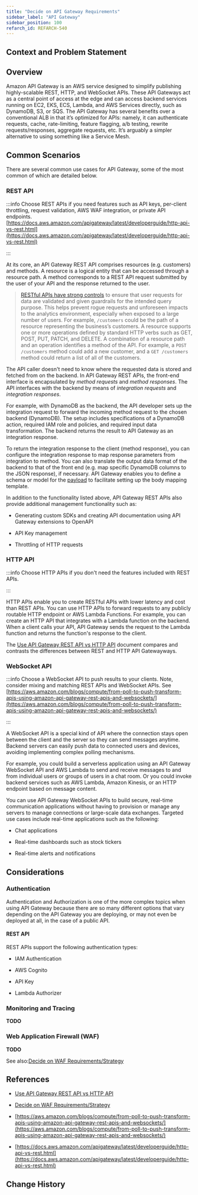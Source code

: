 ```yaml
---
title: "Decide on API Gateway Requirements"
sidebar_label: "API Gateway"
sidebar_position: 100
refarch_id: REFARCH-540
---
```


## Context and Problem Statement

## Overview

Amazon API Gateway is an AWS service designed to simplify publishing highly-scalable REST, HTTP, and WebSocket APIs. These API Gateways act as a central point of access at the edge and can access backend services running on EC2, EKS, ECS, Lambda, and AWS Services directly, such as DynamoDB, S3, or SQS. The API Gateway has several benefits over a conventional ALB in that it’s optimized for APIs: namely, it can authenticate requests, cache, rate-limiting, feature flagging, a/b testing, rewrite requests/responses, aggregate requests, etc. It’s arguably a simpler alternative to using something like a Service Mesh.

## Common Scenarios
There are several common use cases for API Gateway, some of the most common of which are detailed below.

### REST API

:::info
Choose REST APIs if you need features such as API keys, per-client throttling, request validation, AWS WAF integration, or private API endpoints.
[https://docs.aws.amazon.com/apigateway/latest/developerguide/http-api-vs-rest.html](https://docs.aws.amazon.com/apigateway/latest/developerguide/http-api-vs-rest.html)

:::

At its core, an API Gateway REST API comprises resources (e.g. customers) and methods. A resource is a logical entity that can be accessed through a resource path. A method corresponds to a REST API request submitted by the user of your API and the response returned to the user.

> [RESTful APIs have strong controls](https://aws.amazon.com/blogs/compute/from-poll-to-push-transform-apis-using-amazon-api-gateway-rest-apis-and-websockets/#:~:text=RESTful%20APIs%20have%20strong%20controls%20to%20ensure%20that%20user%20requests%20for%20data%20are%20validated%20and%20given%20guardrails%20for%20the%20intended%20query%20purpose.%20This%20helps%20prevent%20rogue%20requests%20and%20unforeseen%20impacts%20to%20the%20analytics%20environment%2C%20especially%20when%20exposed%20to%20a%20large%20number%20of%20users.) to ensure that user requests for data are validated and given guardrails for the intended query purpose. This helps prevent rogue requests and unforeseen impacts to the analytics environment, especially when exposed to a large number of users.
For example, `/customers` could be the path of a resource representing the business’s customers. A resource supports one or more operations defined by standard HTTP verbs such as GET, POST, PUT, PATCH, and DELETE. A combination of a resource path and an operation identifies a method of the API. For example, a `POST /customers` method could add a new customer, and a `GET /customers` method could return a list of all of the customers.

The API caller doesn't need to know where the requested data is stored and fetched from on the backend. In API Gateway REST APIs, the front-end interface is encapsulated by _method requests_ and _method responses_. The API interfaces with the backend by means of _integration requests_ and _integration responses_.

For example, with DynamoDB as the backend, the API developer sets up the integration request to forward the incoming method request to the chosen backend (DynamoDB). The setup includes specifications of a DynamoDB action, required IAM role and policies, and required input data transformation. The backend returns the result to API Gateway as an integration response.

To return the integration response to the client (method response), you can configure the integration response to map response parameters from integration to method. You can also translate the output data format of the backend to that of the front end (e.g. map specific DynamoDB columns to the JSON response), if necessary. API Gateway enables you to define a schema or model for the [payload](https://en.wikipedia.org/wiki/Payload_(computing)) to facilitate setting up the body mapping template.

In addition to the functionality listed above, API Gateway REST APIs also provide additional management functionality such as:

- Generating custom SDKs and creating API documentation using API Gateway extensions to OpenAPI

- API Key management

- Throttling of HTTP requests

### HTTP API

:::info
Choose HTTP APIs if you don't need the features included with REST APIs.

:::

HTTP APIs enable you to create RESTful APIs with lower latency and cost than REST APIs. You can use HTTP APIs to forward requests to any publicly routable HTTP endpoint or AWS Lambda Functions. For example, you can create an HTTP API that integrates with a Lambda function on the backend. When a client calls your API, API Gateway sends the request to the Lambda function and returns the function's response to the client.

The [Use API Gateway REST API vs HTTP API](/reference-architecture/reference/adrs/use-api-gateway-rest-api-vs-http-api) document compares and contrasts the differences between REST and HTTP API Gatewayways.

### WebSocket API

:::info
 Choose a WebSocket API to push results to your clients. Note, consider mixing and matching REST APIs and WebSocket APIs. See [https://aws.amazon.com/blogs/compute/from-poll-to-push-transform-apis-using-amazon-api-gateway-rest-apis-and-websockets/](https://aws.amazon.com/blogs/compute/from-poll-to-push-transform-apis-using-amazon-api-gateway-rest-apis-and-websockets/)

:::

A WebSocket API is a special kind of API where the connection stays open between the client and the server so they can send messages anytime. Backend servers can easily push data to connected users and devices, avoiding implementing complex polling mechanisms.

For example, you could build a serverless application using an API Gateway WebSocket API and AWS Lambda to send and receive messages to and from individual users or groups of users in a chat room. Or you could invoke backend services such as AWS Lambda, Amazon Kinesis, or an HTTP endpoint based on message content.

You can use API Gateway WebSocket APIs to build secure, real-time communication applications without having to provision or manage any servers to manage connections or large-scale data exchanges. Targeted use cases include real-time applications such as the following:

- Chat applications

- Real-time dashboards such as stock tickers

- Real-time alerts and notifications

## Considerations

### Authentication

Authentication and Authorization is one of the more complex topics when using API Gateway because there are so many different options that vary depending on the API Gateway you are deploying, or may not even be deployed at all, in the case of a public API.

#### REST API

REST APIs support the following authentication types:

- IAM Authentication

- AWS Cognito

- API Key

- Lambda Authorizer

### Monitoring and Tracing

**TODO**

### Web Application Firewall (WAF)

**TODO**

See also:[Decide on WAF Requirements/Strategy](/reference-architecture/fundamentals/design-decisions/foundational-platform/decide-on-waf-requirements-strategy)

## References

- [Use API Gateway REST API vs HTTP API](/reference-architecture/reference/adrs/use-api-gateway-rest-api-vs-http-api)

- [Decide on WAF Requirements/Strategy](/reference-architecture/fundamentals/design-decisions/foundational-platform/decide-on-waf-requirements-strategy)

- [https://aws.amazon.com/blogs/compute/from-poll-to-push-transform-apis-using-amazon-api-gateway-rest-apis-and-websockets/](https://aws.amazon.com/blogs/compute/from-poll-to-push-transform-apis-using-amazon-api-gateway-rest-apis-and-websockets/)

- [https://docs.aws.amazon.com/apigateway/latest/developerguide/http-api-vs-rest.html](https://docs.aws.amazon.com/apigateway/latest/developerguide/http-api-vs-rest.html)

## Change History



